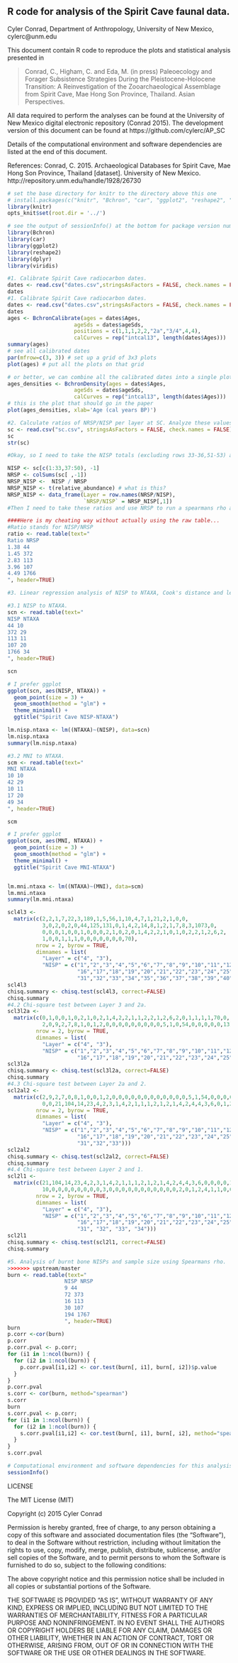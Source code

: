 ## R code for analysis of the Spirit Cave faunal data.

Cyler Conrad, Department of Anthropology, University of New Mexico, cylerc@unm.edu

This document contain R code to reproduce the plots and statistical analysis presented in 

> Conrad, C., Higham, C. and Eda, M. (in press) Paleoecology and Forager Subsistence Strategies During the Pleistocene-Holocene Transition: A Reinvestigation of the Zooarchaeological Assemblage from Spirit Cave, Mae Hong Son Province, Thailand. Asian Perspectives. 

All data required to perform the analyses can be found at the University of New Mexico digital electronic repository (Conrad 2015). The development version of this document can be found at https://github.com/cylerc/AP_SC

Details of the computational environment and software dependencies are listed at the end of this document. 

References: 
Conrad, C. 2015. Archaeological Databases for Spirit Cave, Mae Hong Son Province, Thailand  [dataset]. University of New Mexico. http://repository.unm.edu/handle/1928/26730

```r
# set the base directory for knitr to the directory above this one
# install.packages(c("knitr", "Bchron", "car", "ggplot2", "reshape2", "dplyr"))
library(knitr)
opts_knit$set(root.dir = '../')
```

```r
# see the output of sessionInfo() at the bottom for package version numbers
library(Bchron)
library(car)
library(ggplot2)
library(reshape2)
library(dplyr)
library(viridis)
```

```r
#1. Calibrate Spirit Cave radiocarbon dates. 
dates <- read.csv("dates.csv",stringsAsFactors = FALSE, check.names = FALSE)
dates
#1. Calibrate Spirit Cave radiocarbon dates. 
dates <- read.csv("dates.csv",stringsAsFactors = FALSE, check.names = FALSE)
dates
ages <- BchronCalibrate(ages = dates$Ages,
                     ageSds = dates$ageSds,
                     positions = c(1,1,1,2,2,"2a","3/4",4,4),
                     calCurves = rep("intcal13", length(dates$Ages)))
summary(ages)
# see all calibrated dates
par(mfrow=c(3, 3)) # set up a grid of 3x3 plots
plot(ages) # put all the plots on that grid

# or better, we can combine all the calibrated dates into a single plot, like this: 
ages_densities <- BchronDensity(ages = dates$Ages,
                     ageSds = dates$ageSds,
                     calCurves = rep("intcal13", length(dates$Ages)))
# this is the plot that should go in the paper
plot(ages_densities, xlab='Age (cal years BP)')
```

```r
#2. Calculate ratios of NRSP/NISP per layer at SC. Analyze these values with Spearmans rhoto see if they are driven by sample size. 
sc <- read.csv("sc.csv", stringsAsFactors = FALSE, check.names = FALSE)
sc
str(sc)

#Okay, so I need to take the NISP totals (excluding rows 33-36,51-53) and column totals (NRPS) then divide...

NISP <- sc[c(1:33,37:50), -1]
NRSP <- colSums(sc[ ,-1])
NRSP_NISP <-  NISP / NRSP
NRSP_NISP <- t(relative_abundance) # what is this?
NRSP_NISP <- data_frame(Layer = row.names(NRSP/NISP), 
                        `NRSP/NISP` = NRSP_NISP[,1])
#Then I need to take these ratios and use NRSP to run a spearmans rho analysis...

####Here is my cheating way without actually using the raw table...
#Ratio stands for NISP/NRSP
ratio <- read.table(text="
Ratio NRSP
1.38 44     
1.45 372
2.83 113
3.96 107
4.49 1766
", header=TRUE)
```

```r
#3. Linear regression analysis of NISP to NTAXA, Cook's distance and leverage analysis of these values a and Spearmans rho test with sample size.

#3.1 NISP to NTAXA.
scn <- read.table(text="
NISP NTAXA
44 10     
372 29
113 11
107 20
1766 34
", header=TRUE)

scn

# I prefer ggplot
ggplot(scn, aes(NISP, NTAXA)) +
  geom_point(size = 3) +
  geom_smooth(method = "glm") +
  theme_minimal() +
  ggtitle("Spirit Cave NISP-NTAXA")

lm.nisp.ntaxa <- lm((NTAXA)~(NISP), data=scn)
lm.nisp.ntaxa
summary(lm.nisp.ntaxa)
```

```r
#3.2 MNI to NTAXA.
scm <- read.table(text="
MNI NTAXA
10 10     
42 29
10 11
17 20
49 34
", header=TRUE)

scm

# I prefer ggplot
ggplot(scm, aes(MNI, NTAXA)) +
  geom_point(size = 3) +
  geom_smooth(method = "glm") +
  theme_minimal() +
  ggtitle("Spirit Cave MNI-NTAXA")


lm.mni.ntaxa <- lm((NTAXA)~(MNI), data=scm)
lm.mni.ntaxa
summary(lm.mni.ntaxa)
```


```r
scl4l3 <-
  matrix(c(2,2,1,7,22,3,189,1,5,56,1,10,4,7,1,21,2,1,0,0,
           3,0,2,0,2,0,44,125,131,0,1,4,2,14,8,1,2,1,7,8,3,1073,0,
           0,0,0,1,0,0,1,0,0,0,2,1,0,2,0,1,4,2,2,1,0,1,0,2,2,1,2,6,2,
           1,0,0,1,1,1,0,0,0,0,0,0,0,70),
         nrow = 2, byrow = TRUE,
         dimnames = list(
           "Layer" = c("4", "3"),
           "NISP" = c("1","2","3","4","5","6","7","8","9","10","11","12","13","14","15",
                      "16","17","18","19","20","21","22","23","24","25","26","27","28","29","30",
                      "31","32","33","34","35","36","37","38","39","40","41","42","43")))
scl4l3
chisq.summary <- chisq.test(scl4l3, correct=FALSE)
chisq.summary
#4.2 Chi-square test between Layer 3 and 2a.
scl3l2a <-
  matrix(c(0,1,0,0,1,0,2,1,0,2,1,4,2,2,1,1,2,2,1,2,6,2,0,1,1,1,1,70,0,
           2,0,9,2,7,8,1,0,1,2,0,0,0,0,0,0,0,0,0,5,1,0,54,0,0,0,0,0,13),
         nrow = 2, byrow = TRUE,
         dimnames = list(
           "Layer" = c("4", "3"),
           "NISP" = c("1","2","3","4","5","6","7","8","9","10","11","12","13","14","15",
                      "16","17","18","19","20","21","22","23","24","25","26","27","28","29")))
scl3l2a
chisq.summary <- chisq.test(scl3l2a, correct=FALSE)
chisq.summary
#4.3 Chi-square test between Layer 2a and 2.
scl2al2 <-
  matrix(c(2,9,2,7,0,8,1,0,0,1,2,0,0,0,0,0,0,0,0,0,0,0,0,5,1,54,0,0,0,0,8,0,13,
           0,0,21,104,14,23,4,2,3,1,4,2,1,1,1,2,1,2,1,4,2,4,4,3,6,0,1,2,1,1,51,43,63),
         nrow = 2, byrow = TRUE,
         dimnames = list(
           "Layer" = c("4", "3"),
           "NISP" = c("1","2","3","4","5","6","7","8","9","10","11","12","13","14","15",
                      "16","17","18","19","20","21","22","23","24","25","26","27","28","29","30",
                      "31","32","33")))
scl2al2
chisq.summary <- chisq.test(scl2al2, correct=FALSE)
chisq.summary
#4.4 Chi-square test between Layer 2 and 1.
scl2l1 <-
  matrix(c(21,104,14,23,4,2,3,1,4,2,1,1,1,2,1,2,1,4,2,4,4,3,6,0,0,0,0,1,2,1,1,51,43,63,
           10,0,0,0,0,0,0,0,0,3,0,0,0,0,0,0,0,0,0,0,0,2,0,1,2,4,1,1,0,0,0,10,0,10),
         nrow = 2, byrow = TRUE,
         dimnames = list(
           "Layer" = c("4", "3"),
           "NISP" = c("1","2","3","4","5","6","7","8","9","10","11","12","13","14","15",
                      "16","17","18","19","20","21","22","23","24","25","26","27","28","29","30",
                      "31", "32", "33", "34")))
scl2l1
chisq.summary <- chisq.test(scl2l1, correct=FALSE)
chisq.summary

```

```r
#5. Analysis of burnt bone NISPs and sample size using Spearmans rho.
>>>>>>> upstream/master
burn <- read.table(text="
                  NISP NRSP
                  9 44     
                  72 373
                  16 113
                  30 107
                  194 1767
                  ", header=TRUE)
burn
p.corr <-cor(burn)
p.corr
p.corr.pval <- p.corr;
for (i1 in 1:ncol(burn)) {
  for (i2 in 1:ncol(burn)) {
    p.corr.pval[i1,i2] <- cor.test(burn[, i1], burn[, i2])$p.value
  }
}
p.corr.pval
s.corr <- cor(burn, method="spearman")
s.corr
burn
s.corr.pval <- p.corr;
for (i1 in 1:ncol(burn)) {
  for (i2 in 1:ncol(burn)) {
    s.corr.pval[i1,i2] <- cor.test(burn[, i1], burn[, i2], method="spearman")$p.value
  }
}
s.corr.pval
```


```r
# Computational environment and software dependencies for this analysis.
sessionInfo()
```

LICENSE
 
The MIT License (MIT)

Copyright (c) 2015 Cyler Conrad

Permission is hereby granted, free of charge, to any person obtaining a copy
of this software and associated documentation files (the "Software"), to deal
in the Software without restriction, including without limitation the rights
to use, copy, modify, merge, publish, distribute, sublicense, and/or sell
copies of the Software, and to permit persons to whom the Software is
furnished to do so, subject to the following conditions:

The above copyright notice and this permission notice shall be included in
all copies or substantial portions of the Software.

THE SOFTWARE IS PROVIDED "AS IS", WITHOUT WARRANTY OF ANY KIND, EXPRESS OR
IMPLIED, INCLUDING BUT NOT LIMITED TO THE WARRANTIES OF MERCHANTABILITY,
FITNESS FOR A PARTICULAR PURPOSE AND NONINFRINGEMENT. IN NO EVENT SHALL THE
AUTHORS OR COPYRIGHT HOLDERS BE LIABLE FOR ANY CLAIM, DAMAGES OR OTHER
LIABILITY, WHETHER IN AN ACTION OF CONTRACT, TORT OR OTHERWISE, ARISING FROM,
OUT OF OR IN CONNECTION WITH THE SOFTWARE OR THE USE OR OTHER DEALINGS IN
THE SOFTWARE.